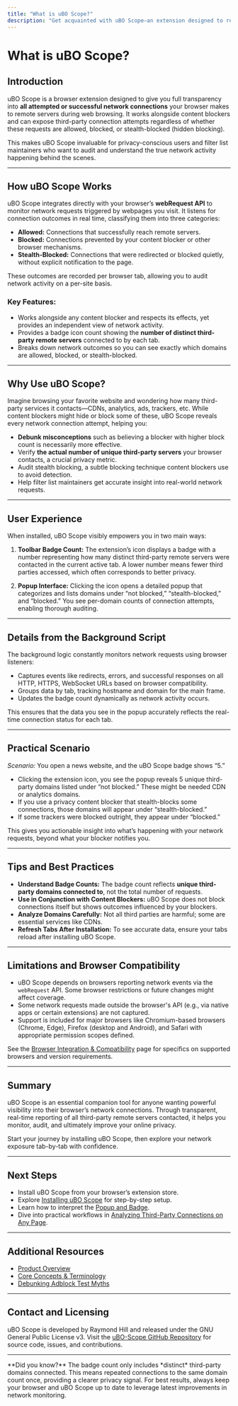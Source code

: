 ```yaml
---
title: "What is uBO Scope?"
description: "Get acquainted with uBO Scope—an extension designed to reveal all attempted or successful connections to remote servers while browsing. Learn how it empowers you to understand and audit third-party network activity, regardless of any content blocker in use."
---
```


# What is uBO Scope?

## Introduction

uBO Scope is a browser extension designed to give you full transparency into **all attempted or successful network connections** your browser makes to remote servers during web browsing. It works alongside content blockers and can expose third-party connection attempts regardless of whether these requests are allowed, blocked, or stealth-blocked (hidden blocking). 

This makes uBO Scope invaluable for privacy-conscious users and filter list maintainers who want to audit and understand the true network activity happening behind the scenes.

---

## How uBO Scope Works

uBO Scope integrates directly with your browser’s **webRequest API** to monitor network requests triggered by webpages you visit. It listens for connection outcomes in real time, classifying them into three categories:

- **Allowed:** Connections that successfully reach remote servers.
- **Blocked:** Connections prevented by your content blocker or other browser mechanisms.
- **Stealth-Blocked:** Connections that were redirected or blocked quietly, without explicit notification to the page.

These outcomes are recorded per browser tab, allowing you to audit network activity on a per-site basis.

### Key Features:

- Works alongside any content blocker and respects its effects, yet provides an independent view of network activity.
- Provides a badge icon count showing the **number of distinct third-party remote servers** connected to by each tab.
- Breaks down network outcomes so you can see exactly which domains are allowed, blocked, or stealth-blocked.

---

## Why Use uBO Scope?

Imagine browsing your favorite website and wondering how many third-party services it contacts—CDNs, analytics, ads, trackers, etc. While content blockers might hide or block some of these, uBO Scope reveals every network connection attempt, helping you:

- **Debunk misconceptions** such as believing a blocker with higher block count is necessarily more effective.
- Verify **the actual number of unique third-party servers** your browser contacts, a crucial privacy metric.
- Audit stealth blocking, a subtle blocking technique content blockers use to avoid detection.
- Help filter list maintainers get accurate insight into real-world network requests.

---

## User Experience

When installed, uBO Scope visibly empowers you in two main ways:

1. **Toolbar Badge Count:** The extension’s icon displays a badge with a number representing how many distinct third-party remote servers were contacted in the current active tab. A lower number means fewer third parties accessed, which often corresponds to better privacy.

2. **Popup Interface:** Clicking the icon opens a detailed popup that categorizes and lists domains under “not blocked,” “stealth-blocked,” and “blocked.” You see per-domain counts of connection attempts, enabling thorough auditing.

---

## Details from the Background Script

The background logic constantly monitors network requests using browser listeners:

- Captures events like redirects, errors, and successful responses on all HTTP, HTTPS, WebSocket URLs based on browser compatibility.
- Groups data by tab, tracking hostname and domain for the main frame.
- Updates the badge count dynamically as network activity occurs.

This ensures that the data you see in the popup accurately reflects the real-time connection status for each tab.

---

## Practical Scenario

_Scenario:_ You open a news website, and the uBO Scope badge shows “5.”

- Clicking the extension icon, you see the popup reveals 5 unique third-party domains listed under “not blocked.” These might be needed CDN or analytics domains.
- If you use a privacy content blocker that stealth-blocks some connections, those domains will appear under “stealth-blocked.”
- If some trackers were blocked outright, they appear under “blocked.”

This gives you actionable insight into what’s happening with your network requests, beyond what your blocker notifies you.

---

## Tips and Best Practices

- **Understand Badge Counts:** The badge count reflects **unique third-party domains connected to**, not the total number of requests.
- **Use in Conjunction with Content Blockers:** uBO Scope does not block connections itself but shows outcomes influenced by your blockers.
- **Analyze Domains Carefully:** Not all third parties are harmful; some are essential services like CDNs.
- **Refresh Tabs After Installation:** To see accurate data, ensure your tabs reload after installing uBO Scope.

---

## Limitations and Browser Compatibility

- uBO Scope depends on browsers reporting network events via the `webRequest` API. Some browser restrictions or future changes might affect coverage.
- Some network requests made outside the browser's API (e.g., via native apps or certain extensions) are not captured.
- Support is included for major browsers like Chromium-based browsers (Chrome, Edge), Firefox (desktop and Android), and Safari with appropriate permission scopes defined.

See the [Browser Integration & Compatibility](https://docs.example.com/overview/core-concepts-architecture/browser-integration) page for specifics on supported browsers and version requirements.

---

## Summary

uBO Scope is an essential companion tool for anyone wanting powerful visibility into their browser’s network connections. Through transparent, real-time reporting of all third-party remote servers contacted, it helps you monitor, audit, and ultimately improve your online privacy.

Start your journey by installing uBO Scope, then explore your network exposure tab-by-tab with confidence.

---

## Next Steps

- Install uBO Scope from your browser’s extension store.
- Explore [Installing uBO Scope](https://docs.example.com/getting-started/installation-and-setup/installation) for step-by-step setup.
- Learn how to interpret the [Popup and Badge](https://docs.example.com/guides/getting-started-essentials/understanding-the-popup).
- Dive into practical workflows in [Analyzing Third-Party Connections on Any Page](https://docs.example.com/guides/practical-analysis-workflows/analyze-page-connections).

---

## Additional Resources

- [Product Overview](https://docs.example.com/overview/introduction-getting-started/product-overview)
- [Core Concepts & Terminology](https://docs.example.com/overview/core-concepts-architecture/core-concepts-terminology)
- [Debunking Adblock Test Myths](https://docs.example.com/guides/practical-analysis-workflows/debunk-adblock-test-myths)

---

## Contact and Licensing

uBO Scope is developed by Raymond Hill and released under the GNU General Public License v3. Visit the [uBO-Scope GitHub Repository](https://github.com/gorhill/uBO-Scope) for source code, issues, and contributions.


---

<Callout type="info">
**Did you know?** The badge count only includes *distinct* third-party domains connected. This means repeated connections to the same domain count once, providing a clearer privacy signal.
</Callout>

<Callout type="tip">
For best results, always keep your browser and uBO Scope up to date to leverage latest improvements in network monitoring.
</Callout>
